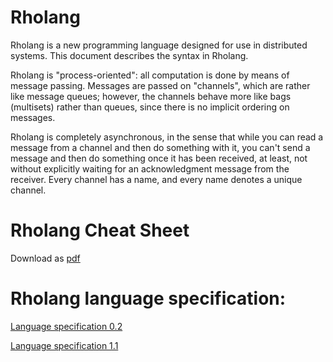 # Rholang

Rholang is a new programming language designed for use in distributed systems. This document describes the syntax in Rholang.

Rholang is "process-oriented": all computation is done by means of message passing. Messages are passed on "channels", which are rather like message queues; however, the channels behave more like bags (multisets) rather than queues, since there is no implicit ordering on messages.

Rholang is completely asynchronous, in the sense that while you can read a message from a channel and then do something with it, you can't send a message and then do something once it has been received, at least, not without explicitly waiting for an acknowledgment message from the receiver. Every channel has a name, and every name denotes a unique channel.

# Rholang Cheat Sheet

Download as [pdf](../../../../images/docs/build/rholang/RholangCheetSheet.pdf)

# Rholang language specification:

[Language specification 0.2](../../../../images/docs/build/rholang/rholang-spec-0.2.pdf)

[Language specification 1.1](../../../../images/docs/build/rholang/rholang-spec-1.1.pdf)

